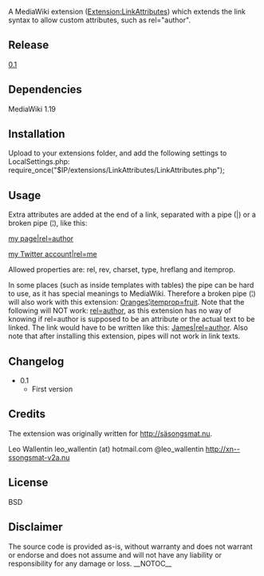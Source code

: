 A MediaWiki extension ([http://www.mediawiki.org/wiki/Extension:LinkAttributes Extension:LinkAttributes]) which extends the link syntax to allow custom attributes, such as rel="author".

==Release ==
[https://github.com/rotsee/LinkAttributes/tags 0.1]

==Dependencies==
MediaWiki 1.19

==Installation==
Upload to your extensions folder, and add the following settings to LocalSettings.php:
require_once("$IP/extensions/LinkAttributes/LinkAttributes.php");

==Usage==
Extra attributes are added at the end of a link, separated with a pipe (|) or a broken pipe (¦), like this:

[[User:James|my page|rel=author]]

[http://twitter.com/leo_wallentin my Twitter account|rel=me]

Allowed properties are: rel, rev, charset, type, hreflang and itemprop.

In some places (such as inside templates with tables) the pipe can be hard to use, as it has special meanings to MediaWiki. Therefore a broken pipe (¦) will also work with this extension: [[Oranges|Oranges¦itemprop=fruit]].
Note that the following will NOT work: [[User:James|rel=author]], as this extension has no way of knowing if rel=author is supposed to be an attribute or the actual text to be linked. The link would have to be written like this: [[User:James|James|rel=author]]. Also note that after installing this extension, pipes will not work in link texts.


==Changelog==
* 0.1
** First version

==Credits ==
The extension was originally written for http://säsongsmat.nu.

Leo Wallentin
leo_wallentin (at) hotmail.com
@leo_wallentin
http://xn--ssongsmat-v2a.nu

== License ==
BSD 

== Disclaimer ==
The source code is provided as-is, without warranty and does not warrant or endorse and does not assume and will not have any liability or responsibility for any damage or loss.
__NOTOC__

